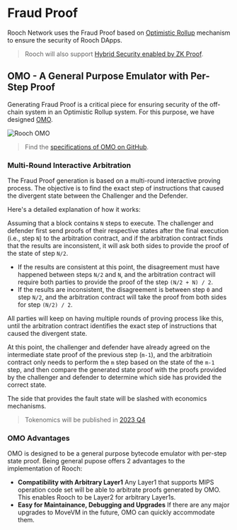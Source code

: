 # Fraud Proof

Rooch Network uses the Fraud Proof based on [Optimistic Rollup](https://ethereum.org/en/developers/docs/scaling/optimistic-rollups/) mechanism to ensure the security of Rooch DApps.

> Rooch will also support [Hybrid Security enabled by ZK Proof](/docs/tech-highlights/hybrid-security).

## OMO - A General Purpose Emulator with Per-Step Proof

Generating Fraud Proof is a critical piece for ensuring security of the off-chain system in an Optimistic Rollup system. For this purpose, we have designed [OMO](https://github.com/rooch-network/omo).


<Image
  src="/docs/rooch-omo.svg"
  alt="Rooch OMO"
  width={500}
  height={500}
  class="mx-auto my-4"
/>

> Find the [specifications of OMO on GitHub](https://github.com/rooch-network/omo/blob/main/docs/guidelines.md).

### Multi-Round Interactive Arbitration

The Fraud Proof generation is based on a multi-round interactive proving process. The objective is to find the exact step of instructions that caused the divergent state between the Challenger and the Defender.

Here's a detailed explanation of how it works:

Assuming that a block contains `N` steps to execute. The challenger and defender first send proofs of their respective states after the final execution (i.e., step `N`) to the arbitration contract, and if the arbitration contract finds that the results are inconsistent, it will ask both sides to provide the proof of the state of step `N/2`.

- If the results are consistent at this point, the disagreement must have happened between steps `N/2` and `N`, and the arbitration contract will require both parties to provide the proof of the step `(N/2 + N) / 2`.
- If the results are inconsistent, the disagreement is between step `0` and step `N/2`, and the arbitration contract will take the proof from both sides for step `(N/2) / 2`.

All parties will keep on having multiple rounds of proving process like this, until the arbitration contract identifies the exact step of instructions that caused the divergent state.

At this point, the challenger and defender have already agreed on the intermediate state proof of the previous step (`m-1`), and the arbitratioin contract only needs to perform the `m` step based on the state of the `m-1` step, and then compare the generated state proof with the proofs provided by the challenger and defender to determine which side has provided the correct state.

The side that provides the fault state will be slashed with economics mechanisms.

> Tokenomics will be published in [2023 Q4](/docs/miscellaneous/roadmap#2023-q4---mainnet-ready-testnet)

### OMO Advantages

OMO is designed to be a general purpose bytecode emulator with per-step state proof. Being general pupose offers 2 advantages to the implementation of Rooch:

- **Compatibility with Arbitrary Layer1**
  Any Layer1 that supports MIPS operation code set will be able to arbitrate proofs generated by OMO. This enables Rooch to be Layer2 for arbitrary Layer1s.
- **Easy for Maintainance, Debugging and Upgrades**
  If there are any major upgrades to MoveVM in the future, OMO can quickly accommodate them.

